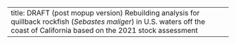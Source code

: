 ---
title: DRAFT (post mopup version) Rebuilding analysis for quillback rockfish (_Sebastes maliger_) in U.S. waters off the coast of California based on the 2021 stock assessment
---